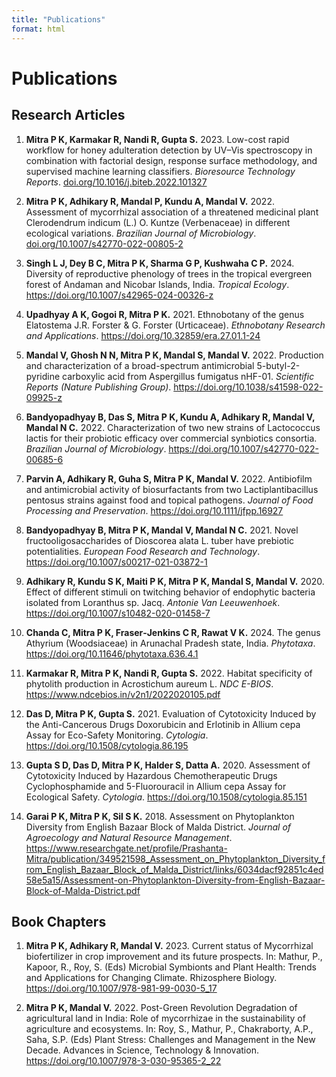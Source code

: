 ```yaml
---
title: "Publications"
format: html
---
```


# Publications

## Research Articles

1.  **Mitra P K, Karmakar R, Nandi R, Gupta S.** 2023. Low-cost rapid workflow for honey adulteration detection by UV--Vis spectroscopy in combination with factorial design, response surface methodology, and supervised machine learning classifiers. *Bioresource Technology Reports*. [doi.org/10.1016/j.biteb.2022.101327](https://doi.org/10.1016/j.biteb.2022.101327)

2.  **Mitra P K, Adhikary R, Mandal P, Kundu A, Mandal V.** 2022. Assessment of mycorrhizal association of a threatened medicinal plant Clerodendrum indicum (L.) O. Kuntze (Verbenaceae) in different ecological variations. *Brazilian Journal of Microbiology*. [doi.org/10.1007/s42770-022-00805-2](https://doi.org/10.1007/s42770-022-00805-2)

3.  **Singh L J, Dey B C, Mitra P K, Sharma G P, Kushwaha C P.** 2024. Diversity of reproductive phenology of trees in the tropical evergreen forest of Andaman and Nicobar Islands, India. *Tropical Ecology*. <https://doi.org/10.1007/s42965-024-00326-z>

4.  **Upadhyay A K, Gogoi R, Mitra P K.** 2021. Ethnobotany of the genus Elatostema J.R. Forster & G. Forster (Urticaceae). *Ethnobotany Research and Applications*. <https://doi.org/10.32859/era.27.01.1-24>

5.  **Mandal V, Ghosh N N, Mitra P K, Mandal S, Mandal V.** 2022. Production and characterization of a broad-spectrum antimicrobial 5-butyl-2-pyridine carboxylic acid from Aspergillus fumigatus nHF-01. *Scientific Reports (Nature Publishing Group)*. <https://doi.org/10.1038/s41598-022-09925-z>

6.  **Bandyopadhyay B, Das S, Mitra P K, Kundu A, Adhikary R, Mandal V, Mandal N C.** 2022. Characterization of two new strains of Lactococcus lactis for their probiotic efficacy over commercial synbiotics consortia. *Brazilian Journal of Microbiology*. <https://doi.org/10.1007/s42770-022-00685-6>

7.  **Parvin A, Adhikary R, Guha S, Mitra P K, Mandal V.** 2022. Antibiofilm and antimicrobial activity of biosurfactants from two Lactiplantibacillus pentosus strains against food and topical pathogens. *Journal of Food Processing and Preservation*. <https://doi.org/10.1111/jfpp.16927>

8.  **Bandyopadhyay B, Mitra P K, Mandal V, Mandal N C.** 2021. Novel fructooligosaccharides of Dioscorea alata L. tuber have prebiotic potentialities. *European Food Research and Technology*. <https://doi.org/10.1007/s00217-021-03872-1>

9.  **Adhikary R, Kundu S K, Maiti P K, Mitra P K, Mandal S, Mandal V.** 2020. Effect of different stimuli on twitching behavior of endophytic bacteria isolated from Loranthus sp. Jacq. *Antonie Van Leeuwenhoek*. <https://doi.org/10.1007/s10482-020-01458-7>

10. **Chanda C, Mitra P K, Fraser‐Jenkins C R, Rawat V K.** 2024. The genus Athyrium (Woodsiaceae) in Arunachal Pradesh state, India. *Phytotaxa*. <https://doi.org/10.11646/phytotaxa.636.4.1>

11. **Karmakar R, Mitra P K, Nandi R, Gupta S.** 2022. Habitat specificity of phytolith production in Acrostichum aureum L. *NDC E-BIOS*. <https://www.ndcebios.in/v2n1/2022020105.pdf>

12. **Das D, Mitra P K, Gupta S.** 2021. Evaluation of Cytotoxicity Induced by the Anti-Cancerous Drugs Doxorubicin and Erlotinib in Allium cepa Assay for Eco-Safety Monitoring. *Cytologia*. <https://doi.org/10.1508/cytologia.86.195>

13. **Gupta S D, Das D, Mitra P K, Halder S, Datta A.** 2020. Assessment of Cytotoxicity Induced by Hazardous Chemotherapeutic Drugs Cyclophosphamide and 5-Fluorouracil in Allium cepa Assay for Ecological Safety. *Cytologia*. <https://doi.org/10.1508/cytologia.85.151>

14. **Garai P K, Mitra P K, Sil S K.** 2018. Assessment on Phytoplankton Diversity from English Bazaar Block of Malda District. *Journal of Agroecology and Natural Resource Management*. <https://www.researchgate.net/profile/Prashanta-Mitra/publication/349521598_Assessment_on_Phytoplankton_Diversity_from_English_Bazaar_Block_of_Malda_District/links/6034dacf92851c4ed58e5a15/Assessment-on-Phytoplankton-Diversity-from-English-Bazaar-Block-of-Malda-District.pdf>

## Book Chapters

1.  **Mitra P K, Adhikary R, Mandal V.** 2023. Current status of Mycorrhizal biofertilizer in crop improvement and its future prospects. In: Mathur, P., Kapoor, R., Roy, S. (Eds) Microbial Symbionts and Plant Health: Trends and Applications for Changing Climate. Rhizosphere Biology. <https://doi.org/10.1007/978-981-99-0030-5_17>

2.  **Mitra P K, Mandal V.** 2022. Post-Green Revolution Degradation of agricultural land in India: Role of mycorrhizae in the sustainability of agriculture and ecosystems. In: Roy, S., Mathur, P., Chakraborty, A.P., Saha, S.P. (Eds) Plant Stress: Challenges and Management in the New Decade. Advances in Science, Technology & Innovation. <https://doi.org/10.1007/978-3-030-95365-2_22>
